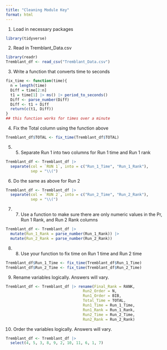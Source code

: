 ```yaml
---
title: "Cleaning Module Key"
format: html
---
```


1. Load in necessary packages
```r
library(tidyverse)
```

2. Read in Tremblant_Data.csv
```r
library(readr)
Tremblant_df <- read_csv("Tremblant_Data.csv")
```

3. Write a function that converts time to seconds
```r
fix_time <- function(time){
  n = length(time)
  Diff = time[2:n]
  t1 = time[1] |> ms() |> period_to_seconds()
  Diff <- parse_number(Diff)
  Diff <- t1 + Diff
  return(c(t1, Diff))
}
## this function works for times over a minute
```

4. Fix the Total column using the function above
```r
Tremblant_df$TOTAL <- fix_time(Tremblant_df$TOTAL)
```

5. 5.	Separate Run 1 into two columns for Run 1 time and Run 1 rank
```r
Tremblant_df <- Tremblant_df |>
  separate(col = `RUN 1`, into = c("Run_1_Time", "Run_1_Rank"),
           sep = "\\(")
```

6. Do the same as above for Run 2
```r
Tremblant_df <- Tremblant_df |>
  separate(col = `RUN 2`, into = c("Run_2_Time", "Run_2_Rank"),
           sep = "\\(")
```

7. 7.	Use a function to make sure there are only numeric values in the Pr, Run 1 Rank, and Run 2 Rank columns
```r
Tremblant_df <- Tremblant_df |>
  mutate(Run_1_Rank = parse_number(Run_1_Rank)) |>
  mutate(Run_2_Rank = parse_number(Run_2_Rank))
```

8. 8.	Use your function to fix time on Run 1 time and Run 2 time
```r
Tremblant_df$Run_1_Time <- fix_time(Tremblant_df$Run_1_Time)
Tremblant_df$Run_2_Time <- fix_time(Tremblant_df$Run_2_Time)
```

9. Rename variables logically. Answers will vary.
```r
Tremblant_df <- Tremblant_df |> rename(Final_Rank = RANK,
                                  Run2_Order = N,
                                  Run1_Order = BIB,
                                  Total_Time = TOTAL,
                                  Run1_Time = Run_1_Time,
                                  Run1_Rank = Run_1_Rank,
                                  Run2_Time = Run_2_Time,
                                  Run2_Rank = Run_2_Rank)
```

10.	Order the variables logically. Answers will vary.
```r
Tremblant_df <- Tremblant_df |>
  select(4, 5, 3, 8, 9, 2, 10, 11, 6, 1, 7)
```

